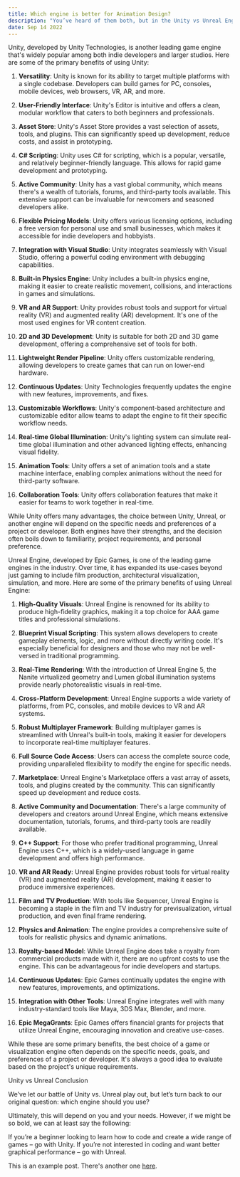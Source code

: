 ```yaml
---
title: Which engine is better for Animation Design?
description: "You’ve heard of them both, but in the Unity vs Unreal Engine contest, deciding which engine is the right engine can be tricky."
date: Sep 14 2022
---
```

Unity, developed by Unity Technologies, is another leading game engine that's widely popular among both indie developers and larger studios. Here are some of the primary benefits of using Unity:

1. **Versatility**: Unity is known for its ability to target multiple platforms with a single codebase. Developers can build games for PC, consoles, mobile devices, web browsers, VR, AR, and more.

2. **User-Friendly Interface**: Unity's Editor is intuitive and offers a clean, modular workflow that caters to both beginners and professionals.

3. **Asset Store**: Unity's Asset Store provides a vast selection of assets, tools, and plugins. This can significantly speed up development, reduce costs, and assist in prototyping.

4. **C# Scripting**: Unity uses C# for scripting, which is a popular, versatile, and relatively beginner-friendly language. This allows for rapid game development and prototyping.

5. **Active Community**: Unity has a vast global community, which means there's a wealth of tutorials, forums, and third-party tools available. This extensive support can be invaluable for newcomers and seasoned developers alike.

6. **Flexible Pricing Models**: Unity offers various licensing options, including a free version for personal use and small businesses, which makes it accessible for indie developers and hobbyists.

7. **Integration with Visual Studio**: Unity integrates seamlessly with Visual Studio, offering a powerful coding environment with debugging capabilities.

8. **Built-in Physics Engine**: Unity includes a built-in physics engine, making it easier to create realistic movement, collisions, and interactions in games and simulations.

9. **VR and AR Support**: Unity provides robust tools and support for virtual reality (VR) and augmented reality (AR) development. It's one of the most used engines for VR content creation.

10. **2D and 3D Development**: Unity is suitable for both 2D and 3D game development, offering a comprehensive set of tools for both.

11. **Lightweight Render Pipeline**: Unity offers customizable rendering, allowing developers to create games that can run on lower-end hardware.

12. **Continuous Updates**: Unity Technologies frequently updates the engine with new features, improvements, and fixes.

13. **Customizable Workflows**: Unity's component-based architecture and customizable editor allow teams to adapt the engine to fit their specific workflow needs.

14. **Real-time Global Illumination**: Unity's lighting system can simulate real-time global illumination and other advanced lighting effects, enhancing visual fidelity.

15. **Animation Tools**: Unity offers a set of animation tools and a state machine interface, enabling complex animations without the need for third-party software.

16. **Collaboration Tools**: Unity offers collaboration features that make it easier for teams to work together in real-time.

While Unity offers many advantages, the choice between Unity, Unreal, or another engine will depend on the specific needs and preferences of a project or developer. Both engines have their strengths, and the decision often boils down to familiarity, project requirements, and personal preference.

Unreal Engine, developed by Epic Games, is one of the leading game engines in the industry. Over time, it has expanded its use-cases beyond just gaming to include film production, architectural visualization, simulation, and more. Here are some of the primary benefits of using Unreal Engine:

1. **High-Quality Visuals**: Unreal Engine is renowned for its ability to produce high-fidelity graphics, making it a top choice for AAA game titles and professional simulations.

2. **Blueprint Visual Scripting**: This system allows developers to create gameplay elements, logic, and more without directly writing code. It's especially beneficial for designers and those who may not be well-versed in traditional programming.

3. **Real-Time Rendering**: With the introduction of Unreal Engine 5, the Nanite virtualized geometry and Lumen global illumination systems provide nearly photorealistic visuals in real-time.

4. **Cross-Platform Development**: Unreal Engine supports a wide variety of platforms, from PC, consoles, and mobile devices to VR and AR systems.

5. **Robust Multiplayer Framework**: Building multiplayer games is streamlined with Unreal's built-in tools, making it easier for developers to incorporate real-time multiplayer features.

6. **Full Source Code Access**: Users can access the complete source code, providing unparalleled flexibility to modify the engine for specific needs.

7. **Marketplace**: Unreal Engine's Marketplace offers a vast array of assets, tools, and plugins created by the community. This can significantly speed up development and reduce costs.

8. **Active Community and Documentation**: There's a large community of developers and creators around Unreal Engine, which means extensive documentation, tutorials, forums, and third-party tools are readily available.

9. **C++ Support**: For those who prefer traditional programming, Unreal Engine uses C++, which is a widely-used language in game development and offers high performance.

10. **VR and AR Ready**: Unreal Engine provides robust tools for virtual reality (VR) and augmented reality (AR) development, making it easier to produce immersive experiences.

11. **Film and TV Production**: With tools like Sequencer, Unreal Engine is becoming a staple in the film and TV industry for previsualization, virtual production, and even final frame rendering.

12. **Physics and Animation**: The engine provides a comprehensive suite of tools for realistic physics and dynamic animations.

13. **Royalty-based Model**: While Unreal Engine does take a royalty from commercial products made with it, there are no upfront costs to use the engine. This can be advantageous for indie developers and startups.

14. **Continuous Updates**: Epic Games continually updates the engine with new features, improvements, and optimizations.

15. **Integration with Other Tools**: Unreal Engine integrates well with many industry-standard tools like Maya, 3DS Max, Blender, and more.

16. **Epic MegaGrants**: Epic Games offers financial grants for projects that utilize Unreal Engine, encouraging innovation and creative use-cases.

While these are some primary benefits, the best choice of a game or visualization engine often depends on the specific needs, goals, and preferences of a project or developer. It's always a good idea to evaluate based on the project's unique requirements.

Unity vs Unreal Conclusion

We’ve let our battle of Unity vs. Unreal play out, but let’s turn back to our original question: which engine should you use?

Ultimately, this will depend on you and your needs. However, if we might be so bold, we can at least say the following:

If you’re a beginner looking to learn how to code and create a wide range of games – go with Unity.
If you’re not interested in coding and want better graphical performance – go with Unreal.


This is an example post. There's another one [here](/posts/example-post).
